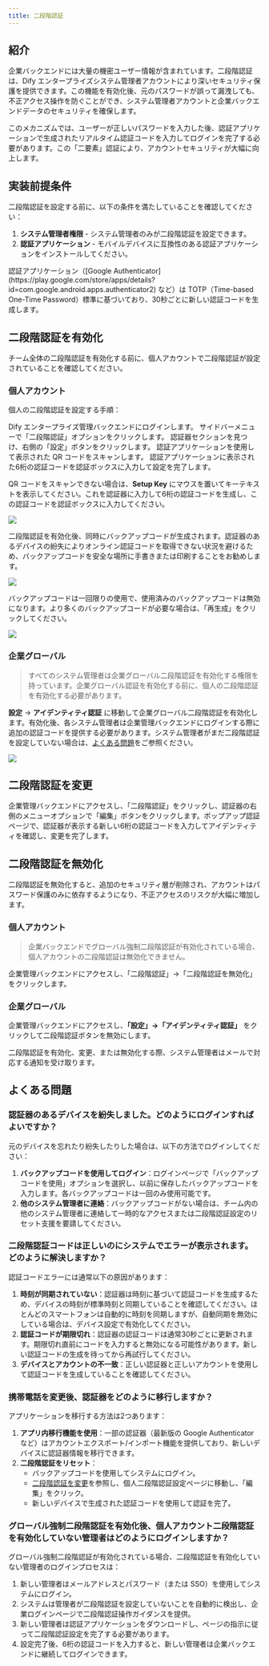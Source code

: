 ```yaml
---
title: 二段階認証
---
```


## 紹介

企業バックエンドには大量の機密ユーザー情報が含まれています。二段階認証は、Dify エンタープライズシステム管理者アカウントにより深いセキュリティ保護を提供できます。この機能を有効化後、元のパスワードが誤って漏洩しても、不正アクセス操作を防ぐことができ、システム管理者アカウントと企業バックエンドデータのセキュリティを確保します。

このメカニズムでは、ユーザーが正しいパスワードを入力した後、認証アプリケーションで生成されたリアルタイム認証コードを入力してログインを完了する必要があります。この「二要素」認証により、アカウントセキュリティが大幅に向上します。

## 実装前提条件

二段階認証を設定する前に、以下の条件を満たしていることを確認してください：

1. **システム管理者権限** - システム管理者のみが二段階認証を設定できます。
2. **認証アプリケーション** - モバイルデバイスに互換性のある認証アプリケーションをインストールしてください。

<Info>
認証アプリケーション（[Google Authenticator](https://play.google.com/store/apps/details?id=com.google.android.apps.authenticator2) など）は TOTP（Time-based One-Time Password）標準に基づいており、30秒ごとに新しい認証コードを生成します。
</Info>

## 二段階認証を有効化

チーム全体の二段階認証を有効化する前に、個人アカウントで二段階認証が設定されていることを確認してください。

### 個人アカウント

個人の二段階認証を設定する手順：

<Steps>
  <Step title="管理バックエンドにアクセス">
    Dify エンタープライズ管理バックエンドにログインします。
  </Step>
  <Step title="二段階認証設定を開く">
    サイドバーメニューで「二段階認証」オプションをクリックします。
  </Step>
  <Step title="認証器を設定">
    認証器セクションを見つけ、右側の「設定」ボタンをクリックします。
  </Step>
  <Step title="QR コードをスキャン">
    認証アプリケーションを使用して表示された QR コードをスキャンします。
  </Step>
  <Step title="認証コードを入力">
    認証アプリケーションに表示された6桁の認証コードを認証ボックスに入力して設定を完了します。
  </Step>
</Steps>

QR コードをスキャンできない場合は、**Setup Key** にマウスを置いてキーテキストを表示してください。これを認証器に入力して6桁の認証コードを生成し、この認証コードを認証ボックスに入力してください。

![](https://assets-docs.dify.ai/2025/04/fd6b474384081f4079aa453c45c07562.png)

二段階認証を有効化後、同時にバックアップコードが生成されます。認証器のあるデバイスの紛失によりオンライン認証コードを取得できない状況を避けるため、バックアップコードを安全な場所に手書きまたは印刷することをお勧めします。

![](https://assets-docs.dify.ai/2025/04/2c88c1492bf9a079df9ad4a25e1923ac.png)

バックアップコードは一回限りの使用で、使用済みのバックアップコードは無効になります。より多くのバックアップコードが必要な場合は、「再生成」をクリックしてください。

![](https://assets-docs.dify.ai/2025/04/8313cf497c66cfef7dee2a4ae816c32b.png)

### 企業グローバル

> すべてのシステム管理者は企業グローバル二段階認証を有効化する権限を持っています。企業グローバル認証を有効化する前に、個人の二段階認証を有効化する必要があります。

**設定** → **アイデンティティ認証** に移動して企業グローバル二段階認証を有効化します。有効化後、各システム管理者は企業管理バックエンドにログインする際に追加の認証コードを提供する必要があります。システム管理者がまだ二段階認証を設定していない場合は、[よくある問題](#グローバル強制二段階認証を有効化後-個人アカウント二段階認証を有効化していない管理者はどのようにログインしますか)をご参照ください。

![](https://assets-docs.dify.ai/2025/04/1271b3b0e39558465dbb79b17d1a9721.png)

## 二段階認証を変更

企業管理バックエンドにアクセスし、「二段階認証」をクリックし、認証器の右側のメニューオプションで「編集」ボタンをクリックします。ポップアップ認証ページで、認証器が表示する新しい6桁の認証コードを入力してアイデンティティを確認し、変更を完了します。

## 二段階認証を無効化

<Warning>
二段階認証を無効化すると、追加のセキュリティ層が削除され、アカウントはパスワード保護のみに依存するようになり、不正アクセスのリスクが大幅に増加します。
</Warning>

### 個人アカウント

> 企業バックエンドでグローバル強制二段階認証が有効化されている場合、個人アカウントの二段階認証は無効化できません。

企業管理バックエンドにアクセスし、「二段階認証」→「二段階認証を無効化」をクリックします。

### 企業グローバル

企業管理バックエンドにアクセスし、**「設定」→「アイデンティティ認証」** をクリックして二段階認証ボタンを無効にします。

<Note>
    二段階認証を有効化、変更、または無効化する際、システム管理者はメールで対応する通知を受け取ります。
</Note>

## よくある問題

### 認証器のあるデバイスを紛失しました。どのようにログインすればよいですか？

元のデバイスを忘れたり紛失したりした場合は、以下の方法でログインしてください：

1. **バックアップコードを使用してログイン**：ログインページで「バックアップコードを使用」オプションを選択し、以前に保存したバックアップコードを入力します。各バックアップコードは一回のみ使用可能です。
2. **他のシステム管理者に連絡**：バックアップコードがない場合は、チーム内の他のシステム管理者に連絡して一時的なアクセスまたは二段階認証設定のリセット支援を要請してください。

### 二段階認証コードは正しいのにシステムでエラーが表示されます。どのように解決しますか？

認証コードエラーには通常以下の原因があります：

1. **時刻が同期されていない**：認証器は時刻に基づいて認証コードを生成するため、デバイスの時刻が標準時刻と同期していることを確認してください。ほとんどのスマートフォンは自動的に時刻を同期しますが、自動同期を無効にしている場合は、デバイス設定で有効化してください。
2. **認証コードが期限切れ**：認証器の認証コードは通常30秒ごとに更新されます。期限切れ直前にコードを入力すると無効になる可能性があります。新しい認証コードの生成を待ってから再試行してください。
3. **デバイスとアカウントの不一致**：正しい認証器と正しいアカウントを使用して認証コードを生成していることを確認してください。

### 携帯電話を変更後、認証器をどのように移行しますか？

アプリケーションを移行する方法は2つあります：

1. **アプリ内移行機能を使用**：一部の認証器（最新版の Google Authenticator など）はアカウントエクスポート/インポート機能を提供しており、新しいデバイスに認証器情報を移行できます。
2. **二段階認証をリセット**：
   - バックアップコードを使用してシステムにログイン。
   - [二段階認証を変更](#二段階認証を変更)を参照し、個人二段階認証設定ページに移動し、「編集」をクリック。
   - 新しいデバイスで生成された認証コードを使用して認証を完了。

### グローバル強制二段階認証を有効化後、個人アカウント二段階認証を有効化していない管理者はどのようにログインしますか？

グローバル強制二段階認証が有効化されている場合、二段階認証を有効化していない管理者のログインプロセスは：

1. 新しい管理者はメールアドレスとパスワード（または SSO）を使用してシステムにログイン。
2. システムは管理者が二段階認証を設定していないことを自動的に検出し、企業ログインページで二段階認証操作ガイダンスを提供。
3. 新しい管理者は認証アプリケーションをダウンロードし、ページの指示に従って二段階認証設定を完了する必要があります。
4. 設定完了後、6桁の認証コードを入力すると、新しい管理者は企業バックエンドに継続してログインできます。
